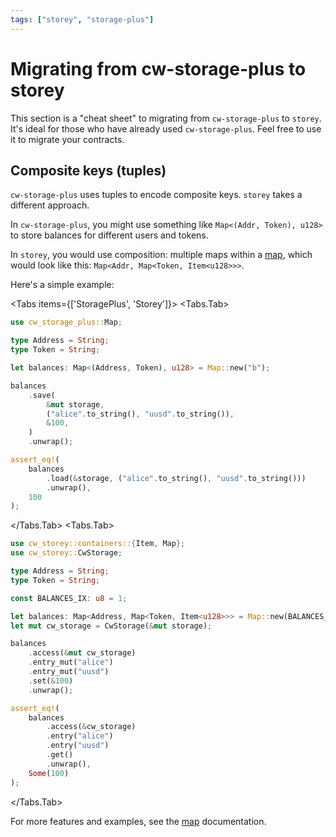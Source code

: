```yaml
---
tags: ["storey", "storage-plus"]
---
```



# Migrating from cw-storage-plus to storey

This section is a "cheat sheet" to migrating from `cw-storage-plus` to `storey`. It's ideal for
those who have already used `cw-storage-plus`. Feel free to use it to migrate your contracts.

## Composite keys (tuples)

`cw-storage-plus` uses tuples to encode composite keys. `storey` takes a different approach.

In `cw-storage-plus`, you might use something like `Map<(Addr, Token), u128>` to store balances for
different users and tokens.

In `storey`, you would use composition: multiple maps within a [map], which would look like this:
`Map<Addr, Map<Token, Item<u128>>>`.

Here's a simple example:

<Tabs items={['StoragePlus', 'Storey']}>
  <Tabs.Tab>
```rust template="storage"
use cw_storage_plus::Map;

type Address = String;
type Token = String;

let balances: Map<(Address, Token), u128> = Map::new("b");

balances
    .save(
        &mut storage,
        ("alice".to_string(), "uusd".to_string()),
        &100,
    )
    .unwrap();

assert_eq!(
    balances
        .load(&storage, ("alice".to_string(), "uusd".to_string()))
        .unwrap(),
    100
);
````

  </Tabs.Tab>
  <Tabs.Tab>

```rust template="storage"
use cw_storey::containers::{Item, Map};
use cw_storey::CwStorage;

type Address = String;
type Token = String;

const BALANCES_IX: u8 = 1;

let balances: Map<Address, Map<Token, Item<u128>>> = Map::new(BALANCES_IX);
let mut cw_storage = CwStorage(&mut storage);

balances
    .access(&mut cw_storage)
    .entry_mut("alice")
    .entry_mut("uusd")
    .set(&100)
    .unwrap();

assert_eq!(
    balances
        .access(&cw_storage)
        .entry("alice")
        .entry("uusd")
        .get()
        .unwrap(),
    Some(100)
);
````

  </Tabs.Tab>
</Tabs>

For more features and examples, see the [map] documentation.

[map]: /storey/containers/map
